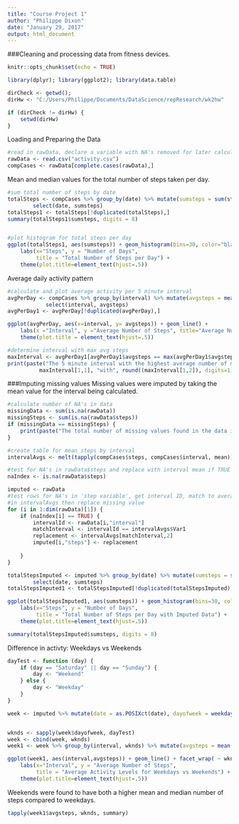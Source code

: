 ---
title: "Course Project 1"
author: "Philippe Dixon"
date: "January 29, 2017"
output: html_document
---
###Cleaning and processing data from fitness devices.

```{r setup, include=FALSE}
knitr::opts_chunk$set(echo = TRUE)

library(dplyr); library(ggplot2); library(data.table)

dirCheck <- getwd();
dirHw <- "C:/Users/Philippe/Documents/DataScience/repResearch/wk2hw"

if (dirCheck != dirHw) {
    setwd(dirHw)
}
```

Loading and Preparing the Data

```{r cars}
#read in rawData, declare a variable with NA's removed for later calculations
rawData <- read.csv("activity.csv")
compCases <- rawData[complete.cases(rawData),]
```

Mean and median values for the total number of steps taken per day.

```{r}
#sum total number of steps by date
totalSteps <- compCases %>% group_by(date) %>% mutate(sumsteps = sum(steps)) %>% 
        select(date, sumsteps)
totalSteps1 <- totalSteps[!duplicated(totalSteps),]
summary(totalSteps1$sumsteps, digits = 8)


#plot histogram for total steps per day
ggplot(totalSteps1, aes(sumsteps)) + geom_histogram(bins=30, color="black", fill="purple") +
    labs(x="Steps", y = "Number of Days", 
         title = "Total Number of Steps per Day") +
    theme(plot.title=element_text(hjust=.5)) 
```

Average daily activity pattern

```{r}
#calculate and plot average activity per 5 minute interval
avgPerDay <- compCases %>% group_by(interval) %>% mutate(avgsteps = mean(steps)) %>%
            select(interval, avgsteps)
avgPerDay1 <- avgPerDay[!duplicated(avgPerDay),]

ggplot(avgPerDay, aes(x=interval, y= avgsteps)) + geom_line() +
    labs(x ="Interval", y ="Average Number of Steps", title="Average Number of steps per Interval") +
    theme(plot.title = element_text(hjust=.5))

#determine interval with max avg steps
maxInterval <- avgPerDay1[avgPerDay1$avgsteps == max(avgPerDay1$avgsteps),]
print(paste("The 5 minute interval with the highest average number of maximum steps is interval",
          maxInterval[1,1], "with", round((maxInterval[1,2]), digits=1), "steps"))
```

###Imputing missing values
Missing values were imputed by taking the mean value for the interval being calculated.

```{r}
#calculate number of NA's in data
missingData <- sum(is.na(rawData))
missingSteps <- sum(is.na(rawData$steps))
if (missingData == missingSteps) {
    print(paste("The total number of missing values found in the data is ", missingSteps))
}

#create table for mean steps by interval
intervalAvgs <- melt(tapply(compCases$steps, compCases$interval, mean))

#test for NA's in rawData$steps and replace with interval mean if TRUE
naIndex <- is.na(rawData$steps)

imputed <- rawData
#test rows for NA's in 'step variable', get interval ID, match to average value for that ID
#in intervalAvgs then replace missing value
for (i in 1:dim(rawData)[1]) {
    if (naIndex[i] == TRUE) {
        intervalId <- rawData[i,"interval"]                 
        matchInterval <- intervalId == intervalAvgs$Var1    
        replacement <- intervalAvgs[matchInterval,2]       
        imputed[i,"steps"] <- replacement                   
                                                                
    }
}

totalStepsImputed <- imputed %>% group_by(date) %>% mutate(sumsteps = sum(steps)) %>%
        select(date, sumsteps)
totalStepsImputed1 <- totalStepsImputed[!duplicated(totalStepsImputed),]

ggplot(totalStepsImputed1, aes(sumsteps)) + geom_histogram(bins=30, color="black", fill="green") +
    labs(x="Steps", y = "Number of Days", 
         title = "Total Number of Steps per Day with Imputed Data") +
    theme(plot.title=element_text(hjust=.5)) 

summary(totalStepsImputed$sumsteps, digits = 8)
```

Difference in activty: Weekdays vs Weekends

```{r}
dayTest <- function (day) {
    if (day == "Saturday" || day == "Sunday") {
        day <- "Weekend"
    } else {
        day <- "Weekday"
    }
}

week <- imputed %>% mutate(date = as.POSIXct(date), dayofweek = weekdays(date))


wknds <- sapply(week$dayofweek, dayTest)
week <- cbind(week, wknds)
week1 <- week %>% group_by(interval, wknds) %>% mutate(avgsteps = mean(steps))

ggplot(week1, aes(interval,avgsteps)) + geom_line() + facet_wrap( ~ wknds, ncol = 1 ) +
    labs(x="Interval", y = "Average Number of Steps", 
         title = "Average Activity Levels for Weekdays vs Weekends") +
    theme(plot.title=element_text(hjust=.5)) 
```

Weekends were found to have both a higher mean and median number of steps compared to weekdays.

```{r}
tapply(week1$avgsteps, wknds, summary)
```


